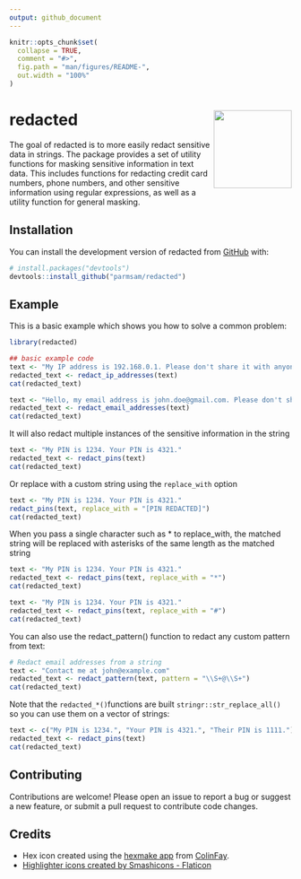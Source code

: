 ```yaml
---
output: github_document
---
```


<!-- README.md is generated from README.Rmd. Please edit that file -->

```r
knitr::opts_chunk$set(
  collapse = TRUE,
  comment = "#>",
  fig.path = "man/figures/README-",
  out.width = "100%"
)
```

# redacted <img src="man/figures/logo.png" align="right" height="139" />
<!-- badges: start -->
<!-- badges: end -->

The goal of redacted is to more easily redact sensitive data in strings. The  package provides a set of utility functions for masking sensitive information in text data. This includes functions for redacting credit card numbers, phone numbers, and other sensitive information using regular expressions, as well as a utility function for general masking.

## Installation

You can install the development version of redacted from [GitHub](https://github.com/) with:

``` r
# install.packages("devtools")
devtools::install_github("parmsam/redacted")
```

## Example

This is a basic example which shows you how to solve a common problem:

```r
library(redacted)

## basic example code
text <- "My IP address is 192.168.0.1. Please don't share it with anyone."
redacted_text <- redact_ip_addresses(text)
cat(redacted_text)

text <- "Hello, my email address is john.doe@gmail.com. Please don't share it with anyone."
redacted_text <- redact_email_addresses(text)
cat(redacted_text)
```

It will also redact multiple instances of the sensitive information in the string
```r
text <- "My PIN is 1234. Your PIN is 4321."
redacted_text <- redact_pins(text)
cat(redacted_text)
```

Or replace with a custom string using the `replace_with` option

```r
text <- "My PIN is 1234. Your PIN is 4321."
redact_pins(text, replace_with = "[PIN REDACTED]")
cat(redacted_text)
```
When you pass a single character such as * to replace_with, the matched string will be replaced with asterisks of the same length as the matched string
```r
text <- "My PIN is 1234. Your PIN is 4321."
redacted_text <- redact_pins(text, replace_with = "*")
cat(redacted_text)

text <- "My PIN is 1234. Your PIN is 4321."
redacted_text <- redact_pins(text, replace_with = "#")
cat(redacted_text)
```

You can also use the redact_pattern() function to redact any custom pattern from text:

```r
# Redact email addresses from a string
text <- "Contact me at john@example.com"
redacted_text <- redact_pattern(text, pattern = "\\S+@\\S+")
cat(redacted_text)
```

Note that the `redacted_*()`functions are built `stringr::str_replace_all()` so you can use them on a vector of strings: 

```r
text <- c("My PIN is 1234.", "Your PIN is 4321.", "Their PIN is 1111.")
redacted_text <- redact_pins(text)
cat(redacted_text)
```

## Contributing
Contributions are welcome! Please open an issue to report a bug or suggest a new feature, or submit a pull request to contribute code changes.

## Credits 

- Hex icon created using the [hexmake
app](https://connect.thinkr.fr/hexmake/) from
[ColinFay](https://github.com/ColinFay/hexmake).
- <a href="https://www.flaticon.com/free-icons/highlighter" title="highlighter icons">Highlighter icons created by Smashicons - Flaticon</a>
